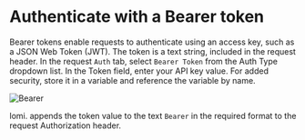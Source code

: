 # Authenticate with a Bearer token

Bearer tokens enable requests to authenticate using an access key, such as a JSON Web Token (JWT). The token is a text string, included in the request header. 
In the request `Auth` tab, select `Bearer Token` from the Auth Type dropdown list. In the Token field, enter your API key value. For added security, store it in a variable and reference the variable by name.

![Bearer](/screenshots/auth/bearer.webp)

lomi. appends the token value to the text `Bearer` in the required format to the request Authorization header. 